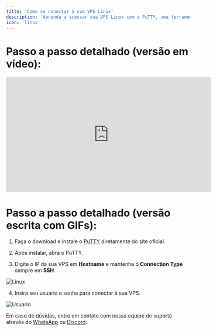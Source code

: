 ```yaml
---
title: 'Como se conectar à sua VPS Linux'
description: 'Aprenda a acessar sua VPS Linux com o PuTTY, uma ferramenta simples para conexões SSH. Neste guia, mostramos como configurar e conectar, permitindo o gerenciamento remoto do seu servidor com segurança.'
icon: 'linux'
---
```


# **Passo a passo detalhado (versão em vídeo):**


<iframe width="560" height="315" src="https://www.youtube.com/embed/NxmPoQ7-Bmg" title="YouTube video player" frameborder="0" allow="accelerometer; autoplay; clipboard-write; encrypted-media; gyroscope; picture-in-picture; web-share" referrerpolicy="strict-origin-when-cross-origin" allowfullscreen></iframe>

# **Passo a passo detalhado (versão escrita com GIFs):**

1. Faça o download e instale o [PuTTY](https://putty.org/) diretamente do site oficial.

2. Após instalar, abra o PuTTY.

3. Digite o IP da sua VPS em **Hostname** e mantenha o **Connection Type** sempre em **SSH**.

![Linux](https://i.imgur.com/TxpECON.gif)

4. Insira seu usuário e senha para conectar à sua VPS.

![Usuario](https://i.imgur.com/J28gNi2.gif)

<Note>Em caso de dúvidas, entre em contato com nossa equipe de suporte através do [WhatsApp](https://api.whatsapp.com/send/?phone=5511910603976&text=Ol%C3%A1%2C+gostaria+de+uma+ajuda%21&type=phone_number&app_absent=0) ou [Discord](https://discord.com/invite/wfx9C73).</Note>




















